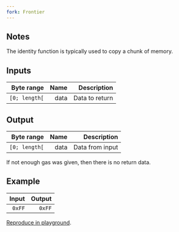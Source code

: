 ```yaml
---
fork: Frontier
---
```


## Notes

The identity function is typically used to copy a chunk of memory.

## Inputs

| Byte range | Name | Description |
|-----------:|-----:|------------:|
| `[0; length[` | data | Data to return |

## Output

| Byte range | Name | Description |
|-----------:|-----:|------------:|
| `[0; length[` | data | Data from input |

 If not enough gas was given, then there is no return data.

## Example

| Input | Output |
|------:|-------:|
| `0xFF` | `0xFF` |

[Reproduce in playground](/playground?unit=Wei&codeType=Mnemonic&code='wFirsWplaceqparameters%20in%20memorybFFjdata~0vMSTOREvvwDoqcall~1QX3FQ_1YX1FY_4jaddressZ4%200xFFFFFFFFjgasvSTATICCALLvvwPutqresulWalonVonqstackvPOPb20vMLOAD'~Z1j%2F%2F%20v%5Cnq%20thVj%20wb~0x_Offset~ZvPUSHYjargsXSizebWt%20Ve%20Qjret%01QVWXYZ_bjqvw~_).
